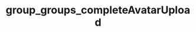 ---
title: "group_groups_completeAvatarUpload"
openapi: "POST /groups/{group_id}/avatar-upload/{upload_id}/complete"
---